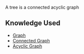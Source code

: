 A tree is a connected acyclic graph

== Knowledge Used ==

* [[Graph]]
* [[Connected Graph]]
* [[Acyclic Graph]]
{{Knowledge Metadata|Graph Theory|Definition}}